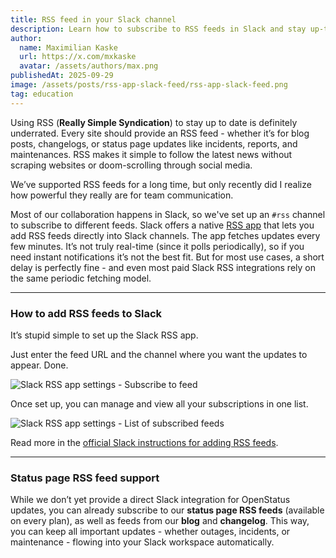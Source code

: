 ```yaml
---
title: RSS feed in your Slack channel
description: Learn how to subscribe to RSS feeds in Slack and stay up-to-date with blog posts, changelogs, and status page updates.
author:
  name: Maximilian Kaske
  url: https://x.com/mxkaske
  avatar: /assets/authors/max.png
publishedAt: 2025-09-29
image: /assets/posts/rss-app-slack-feed/rss-app-slack-feed.png
tag: education
---
```


Using RSS (**Really Simple Syndication**) to stay up to date is definitely underrated. Every site should provide an RSS feed - whether it’s for blog posts, changelogs, or status page updates like incidents, reports, and maintenances. RSS makes it simple to follow the latest news without scraping websites or doom-scrolling through social media.

We’ve supported RSS feeds for a long time, but only recently did I realize how powerful they really are for team communication.

Most of our collaboration happens in Slack, so we've set up an `#rss` channel to subscribe to different feeds. Slack offers a native [RSS app](https://openstatus.slack.com/services/B09H29513HC) that lets you add RSS feeds directly into Slack channels. The app fetches updates every few minutes. It’s not truly real-time (since it polls periodically), so if you need instant notifications it’s not the best fit. But for most use cases, a short delay is perfectly fine - and even most paid Slack RSS integrations rely on the same periodic fetching model.

---

### How to add RSS feeds to Slack

It’s stupid simple to set up the Slack RSS app.  

Just enter the feed URL and the channel where you want the updates to appear. Done.  

<Image
  alt="Slack RSS app settings - Subscribe to feed"
  src="/assets/posts/rss-app-slack-feed/rss-app-slack-feed-subscribe.png"
  width={650}
  height={575}
/>

Once set up, you can manage and view all your subscriptions in one list.  

<Image
  alt="Slack RSS app settings - List of subscribed feeds"
  src="/assets/posts/rss-app-slack-feed/slack-feed-settings.png"
  width={650}
  height={575}
/>

Read more in the [official Slack instructions for adding RSS feeds](https://slack.com/help/articles/218688467-Add-RSS-feeds-to-Slack).

---

### Status page RSS feed support  

While we don’t yet provide a direct Slack integration for OpenStatus updates, you can already subscribe to our **status page RSS feeds** (available on every plan), as well as feeds from our **blog** and **changelog**. This way, you can keep all important updates - whether outages, incidents, or maintenance - flowing into your Slack workspace automatically.

